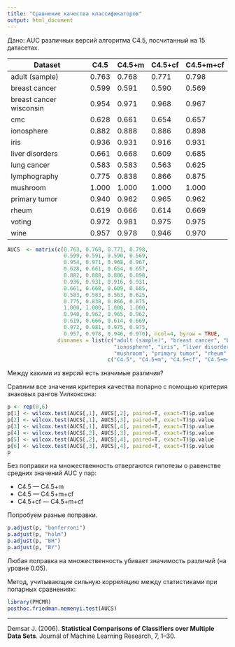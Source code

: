 ```yaml
---
title: "Сравнение качества классификаторов"
output: html_document
---
```

Дано: AUC различных версий алгоритма C4.5, посчитанный на 15 датасетах. 

Dataset  |  C4.5 |  C4.5+m |  C4.5+cf |  C4.5+m+cf
-------- |  -----| --------| ---------| ----------
adult (sample)           |  0.763  | 0.768  | 0.771   | 0.798
breast cancer            |  0.599  | 0.591  | 0.590   | 0.569
breast cancer wisconsin  |  0.954  | 0.971  | 0.968   | 0.967
cmc                      |  0.628  | 0.661  | 0.654   | 0.657
ionosphere               |  0.882  | 0.888  | 0.886   | 0.898
iris                     |  0.936  |  0.931 | 0.916   | 0.931
liver disorders          |  0.661  |  0.668 | 0.609   | 0.685
lung cancer              |  0.583  |  0.583 | 0.563   | 0.625
lymphography             |  0.775  |  0.838 | 0.866   | 0.875
mushroom                 |  1.000  |  1.000 | 1.000   | 1.000
primary tumor            |  0.940  |  0.962 | 0.965   | 0.962
rheum                    |  0.619  |  0.666 | 0.614   | 0.669
voting                   |  0.972  |  0.981 | 0.975   | 0.975
wine                     |  0.957  |  0.978 | 0.946   | 0.970
```r
AUCS  <- matrix(c(0.763, 0.768, 0.771, 0.798,
                  0.599, 0.591, 0.590, 0.569,
                  0.954, 0.971, 0.968, 0.967,
                  0.628, 0.661, 0.654, 0.657,
                  0.882, 0.888, 0.886, 0.898,
                  0.936, 0.931, 0.916, 0.931,
                  0.661, 0.668, 0.609, 0.685,
                  0.583, 0.583, 0.563, 0.625,
                  0.775, 0.838, 0.866, 0.875,
                  1.000, 1.000, 1.000, 1.000,
                  0.940, 0.962, 0.965, 0.962,
                  0.619, 0.666, 0.614, 0.669,
                  0.972, 0.981, 0.975, 0.975,
                  0.957, 0.978, 0.946, 0.970), ncol=4, byrow = TRUE, 
                dimnames = list(c("adult (sample)", "breast cancer", "breast cancer wisconsin", "cmc", 
                                  "ionosphere", "iris", "liver disorders", "lung cancer", "lymphography", 
                                  "mushroom", "primary tumor", "rheum", "voting", "wine"),
                                c("C4.5", "C4.5+m", "C4.5+cf", "C4.5+m+cf")))
```

Между какими из версий есть значимые различия? 

Сравним все значения критерия качества попарно с помощью критерия знаковых рангов Уилкоксона:
```r
p <- rep(0,6)
p[1] <- wilcox.test(AUCS[,1], AUCS[,2], paired=T, exact=T)$p.value
p[2] <- wilcox.test(AUCS[,1], AUCS[,3], paired=T, exact=T)$p.value
p[3] <- wilcox.test(AUCS[,1], AUCS[,4], paired=T, exact=T)$p.value
p[4] <- wilcox.test(AUCS[,2], AUCS[,3], paired=T, exact=T)$p.value
p[5] <- wilcox.test(AUCS[,2], AUCS[,4], paired=T, exact=T)$p.value
p[6] <- wilcox.test(AUCS[,3], AUCS[,4], paired=T, exact=T)$p.value
p
```
Без поправки на множественность отвергаются гипотезы о равенстве средних значений AUC у пар: 

+ C4.5 — C4.5+m
+ C4.5 — C4.5+m+cf
+ C4.5+cf — C4.5+m+cf

Попробуем разные поправки.
```r
p.adjust(p, "bonferroni")
p.adjust(p, "holm")
p.adjust(p, "BH")
p.adjust(p, "BY")
```
Любая поправка на множественность убивает значимость различий (на уровне 0.05).

Метод, учитывающие сильную корреляцию между статистиками при попарных сравнениях:
```r
library(PMCMR)
posthoc.friedman.nemenyi.test(AUCS)
```
**************
Demsar J. (2006). **Statistical Comparisons of Classifiers over Multiple Data Sets**. Journal of Machine Learning Research, 7, 1–30.
